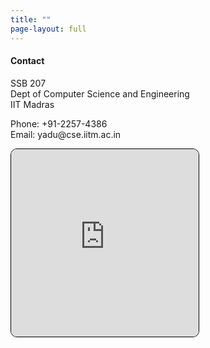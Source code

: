 ```yaml
---
title: ""
page-layout: full
---
```


::: {.grid}

::: {.g-col-4}

#### **Contact**

SSB 207\
Dept of Computer Science and Engineering\
IIT Madras

Phone: +91-2257-4386\
Email: yadu@cse.iitm.ac.in

:::

::: {.g-col-2}

:::

::: {.g-col-6}

``` {=html}

<iframe src="https://www.google.com/maps/embed?pb=!1m14!1m12!1m3!1d1202.4067532409288!2d80.22911072731175!3d12.989100059473214!2m3!1f0!2f0!3f0!3m2!1i1024!2i768!4f13.1!5e0!3m2!1sen!2sin!4v1693825205049!5m2!1sen!2sin" width="300" height="300" style="border:1px solid black; border-radius:10px" allowfullscreen="" loading="lazy" referrerpolicy="no-referrer-when-downgrade"></iframe>

```

:::

:::

